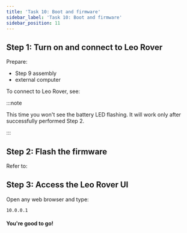 ```yaml
---
title: 'Task 10: Boot and firmware'
sidebar_label: 'Task 10: Boot and firmware'
sidebar_position: 11
---
```



## Step 1: Turn on and connect to Leo Rover

Prepare:

- Step 9 assembly
- external computer

<ImageZoom
  loading="eager"
  src="/img/docs_images/leo-rover/manuals/boot-and-firmware/boot-and-firmware-1.webp"
  width="1200"
  height="802"
/>

To connect to Leo Rover, see:

<LinkButton
  to="/docs/leo-rover/guides/connect-to-rover-ap"
  description="Connect to Leo Rover AP"
/>

:::note

This time you won't see the battery LED flashing. It will work only after successfully performed Step 2.

:::

## Step 2: Flash the firmware

Refer to:

<LinkButton
  to="/docs/leo-rover/guides/firmware-update"
  description="Firmware update"
/>

## Step 3: Access the Leo Rover UI

Open any web browser and type:

```
10.0.0.1
```

<ImageZoom
  src="/img/docs_images/leo-rover/getting-started/leo-ui.webp"
  width="1888"
  height="1080"
/>

#### You're good to go!
